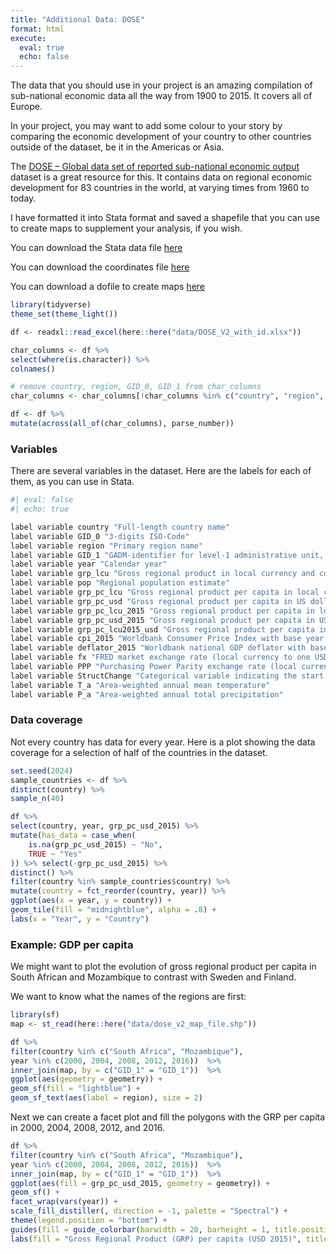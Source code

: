 ```yaml
---
title: "Additional Data: DOSE"
format: html
execute: 
  eval: true
  echo: false
---
```


The data that you should use in your project is an amazing compilation of sub-national economic data all the way from 1900 to 2015. It covers all of Europe. 

In your project, you may want to add some colour to your story by comparing the economic development of your country to other countries outside of the dataset, be it in the Americas or Asia. 

The [DOSE – Global data set of reported sub-national economic output](https://www.nature.com/articles/s41597-023-02323-8#Abs1) dataset is a great resource for this. It contains data on regional economic development for 83 countries in the world, at varying times from 1960 to today.

I have formatted it into Stata format and saved a shapefile that you can use to create maps to supplement your analysis, if you wish.

You can download the Stata data file [here](https://github.com/j-jayes/EOSE09-site/blob/main/assets/DOSE_V2_with_id_from_stata.dta)

You can download the coordinates file [here](https://github.com/j-jayes/EOSE09-site/blob/main/assets/DOSE_V2_coords.dta)

You can download a dofile to create maps [here](https://github.com/j-jayes/EOSE09-site/blob/main/assets/DOSE_V2_map_file.do)


```r
library(tidyverse)
theme_set(theme_light())

df <- readxl::read_excel(here::here("data/DOSE_V2_with_id.xlsx"))

char_columns <- df %>% 
select(where(is.character)) %>% 
colnames()

# remove country, region, GID_0, GID_1 from char_columns
char_columns <- char_columns[!char_columns %in% c("country", "region", "GID_0", "GID_1")]

df <- df %>% 
mutate(across(all_of(char_columns), parse_number))

```

### Variables

There are several variables in the dataset. Here are the labels for each of them, as you can use in Stata.

```r
#| eval: false
#| echo: true

label variable country "Full-length country name"
label variable GID_0 "3-digits ISO-Code"
label variable region "Primary region name"
label variable GID_1 "GADM-identifier for level-1 administrative unit, or customly created identifier"
label variable year "Calendar year"
label variable grp_lcu "Gross regional product in local currency and current prices"
label variable pop "Regional population estimate"
label variable grp_pc_lcu "Gross regional product per capita in local currency and current prices"
label variable grp_pc_usd "Gross regional product per capita in US dollar and current prices"
label variable grp_pc_lcu_2015 "Gross regional product per capita in local currency and 2015 prices"
label variable grp_pc_usd_2015 "Gross regional product per capita in US dollar and US 2015 prices"
label variable grp_pc_lcu2015_usd "Gross regional product per capita in local 2015 prices and converted to US dollar using the 2015 exchange rate"
label variable cpi_2015 "Worldbank Consumer Price Index with base year 2015"
label variable deflator_2015 "Worldbank national GDP deflator with base year 2015"
label variable fx "FRED market exchange rate (local currency to one USD)"
label variable PPP "Purchasing Power Parity exchange rate (local currency to one international dollar)"
label variable StructChange "Categorical variable indicating the start of a new data source, changes in administrative boundaries, and when regional time series were extended to a previous version of DOSE"
label variable T_a "Area-weighted annual mean temperature"
label variable P_a "Area-weighted annual total precipitation"
```

### Data coverage

Not every country has data for every year. Here is a plot showing the data coverage for a selection of half of the countries in the dataset.

```r
set.seed(2024)
sample_countries <- df %>% 
distinct(country) %>%
sample_n(40) 

df %>% 
select(country, year, grp_pc_usd_2015) %>% 
mutate(has_data = case_when(
    is.na(grp_pc_usd_2015) ~ "No",
    TRUE ~ "Yes"
)) %>% select(-grp_pc_usd_2015) %>%
distinct() %>% 
filter(country %in% sample_countries$country) %>%
mutate(country = fct_reorder(country, year)) %>%
ggplot(aes(x = year, y = country)) +
geom_tile(fill = "midnightblue", alpha = .8) +
labs(x = "Year", y = "Country") 

```

### Example: GDP per capita

We might want to plot the evolution of gross regional product per capita in South African and Mozambique to contrast with Sweden and Finland. 

We want to know what the names of the regions are first:

```r
library(sf)
map <- st_read(here::here("data/dose_v2_map_file.shp"))

df %>% 
filter(country %in% c("South Africa", "Mozambique"),
year %in% c(2000, 2004, 2008, 2012, 2016))  %>% 
inner_join(map, by = c("GID_1" = "GID_1"))  %>% 
ggplot(aes(geometry = geometry)) +
geom_sf(fill = "lightblue") +
geom_sf_text(aes(label = region), size = 2) 
```

Next we can create a facet plot and fill the polygons with the GRP per capita in 2000, 2004, 2008, 2012, and 2016.

```r

df %>% 
filter(country %in% c("South Africa", "Mozambique"),
year %in% c(2000, 2004, 2008, 2012, 2016))  %>% 
inner_join(map, by = c("GID_1" = "GID_1"))  %>% 
ggplot(aes(fill = grp_pc_usd_2015, geometry = geometry)) +
geom_sf() + 
facet_wrap(vars(year)) +
scale_fill_distiller(, direction = -1, palette = "Spectral") +
theme(legend.position = "bottom") +
guides(fill = guide_colorbar(barwidth = 20, barheight = 1, title.position = "top")) +
labs(fill = "Gross Regional Product (GRP) per capita (USD 2015)", title = "GRP per capita in South Africa and Mozambique")


```